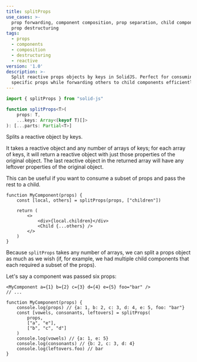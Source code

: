 ```yaml
---
title: splitProps
use_cases: >-
  prop forwarding, component composition, prop separation, child components,
  prop destructuring
tags:
  - props
  - components
  - composition
  - destructuring
  - reactive
version: '1.0'
description: >-
  Split reactive props objects by keys in SolidJS. Perfect for consuming
  specific props while forwarding others to child components efficiently.
---
```


```ts
import { splitProps } from "solid-js"

function splitProps<T>(
	props: T,
	...keys: Array<(keyof T)[]>
): [...parts: Partial<T>]

```

Splits a reactive object by keys.

It takes a reactive object and any number of arrays of keys; for each array of keys, it will return a reactive object with just those properties of the original object. 
The last reactive object in the returned array will have any leftover properties of the original object.

This can be useful if you want to consume a subset of props and pass the rest to a child.

```tsx
function MyComponent(props) {
	const [local, others] = splitProps(props, ["children"])

	return (
		<>
			<div>{local.children}</div>
			<Child {...others} />
		</>
	)
}
```

Because `splitProps` takes any number of arrays, we can split a props object as much as we wish (if, for example, we had multiple child components that each required a subset of the props).

Let's say a component was passed six props:

```tsx
<MyComponent a={1} b={2} c={3} d={4} e={5} foo="bar" />
// ...

function MyComponent(props) {
	console.log(props) // {a: 1, b: 2, c: 3, d: 4, e: 5, foo: "bar"}
	const [vowels, consonants, leftovers] = splitProps(
		props,
		["a", "e"],
		["b", "c", "d"]
	)
	console.log(vowels) // {a: 1, e: 5}
	console.log(consonants) // {b: 2, c: 3, d: 4}
	console.log(leftovers.foo) // bar
}
```
